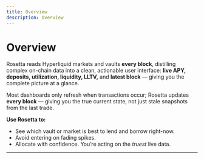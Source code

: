 ```yaml
---
title: Overview
description: Overview
---
```


# Overview

Rosetta reads Hyperliquid markets and vaults **every block**, distilling complex on-chain data into a clean, actionable user interface: **live APY, deposits, utilization, liquidity, LLTV,** and **latest block** — giving you the complete picture at a glance.

Most dashboards only refresh when transactions occur; Rosetta updates **every block** — giving you the true current state, not just stale snapshots from the last trade.

**Use Rosetta to:**

- See which vault or market is best to lend and borrow right-now.
- Avoid entering on fading spikes.
- Allocate with confidence. You’re acting on the *truest* live data.

---
